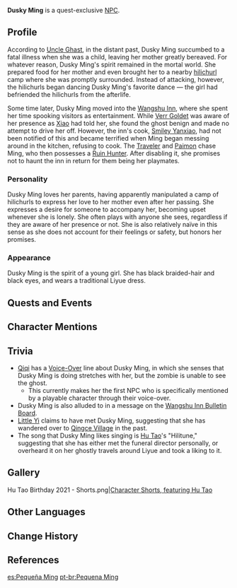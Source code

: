 {{Character Infobox
|image            = NPC Dusky Ming.png
|type             = Quest NPC
|deceased         = Past
|region           = Liyue
}}
'''Dusky Ming''' {{Lang|zh=小冥|zh_rm=Xiǎo Míng}} is a quest-exclusive [[NPC]].

==Profile==
According to [[Uncle Ghast]], in the distant past, Dusky Ming succumbed to a fatal illness when she was a child, leaving her mother greatly bereaved. For whatever reason, Dusky Ming's spirit remained in the mortal world. She prepared food for her mother and even brought her to a nearby [[hilichurl]] camp where she was promptly surrounded. Instead of attacking, however, the hilichurls began dancing Dusky Ming's favorite dance &mdash; the girl had befriended the hilichurls from the afterlife.

Some time later, Dusky Ming moved into the [[Wangshu Inn]], where she spent her time spooking visitors as entertainment. While [[Verr Goldet]] was aware of her presence as [[Xiao]] had told her, she found the ghost benign and made no attempt to drive her off. However, the inn's cook, [[Smiley Yanxiao]], had not been notified of this and became terrified when Ming began messing around in the kitchen, refusing to cook. The [[Traveler]] and [[Paimon]] chase Ming, who then possesses a [[Ruin Hunter]]. After disabling it, she promises not to haunt the inn in return for them being her playmates.

===Personality===
Dusky Ming loves her parents, having apparently manipulated a camp of hilichurls to express her love to her mother even after her passing. She expresses a desire for someone to accompany her, becoming upset whenever she is lonely. She often plays with anyone she sees, regardless if they are aware of her presence or not. She is also relatively naïve in this sense as she does not account for their feelings or safety, but honors her promises.

===Appearance===
Dusky Ming is the spirit of a young girl. She has black braided-hair and black eyes, and wears a traditional Liyue dress.

==Quests and Events==
{{Quests and Events}}

==Character Mentions==
{{Character Mentions}}

==Trivia==
* [[Qiqi]] has a [[Qiqi/Voice-Overs|Voice-Over]] line about Dusky Ming, in which she senses that Dusky Ming is doing stretches with her, but the zombie is unable to see the ghost.
** This currently makes her the first NPC who is specifically mentioned by a playable character through their voice-over.
* Dusky Ming is also alluded to in a message on the [[Wangshu Inn Bulletin Board#About Dusky Ming...|Wangshu Inn Bulletin Board]].
* [[Little Yi]] claims to have met Dusky Ming, suggesting that she has wandered over to [[Qingce Village]] in the past.
* The song that Dusky Ming likes singing is [[Hu Tao]]'s "Hilitune," suggesting that she has either met the funeral director personally, or overheard it on her ghostly travels around Liyue and took a liking to it.

==Gallery==
<gallery>
Hu Tao Birthday 2021 - Shorts.png|[https://twitter.com/GenshinImpact/status/1415526537001160706 Character Shorts, featuring Hu Tao] <!--2021-07-15-->
</gallery>

==Other Languages==
{{Other Languages
|default_hidden = 1
|en      = Dusky Ming
|zhs     = 小冥
|zhs_rm  = Xiǎo Míng
|zht     = 小冥
|zht_rm  = Xiǎo Míng
|zh_note = {{zh|冥|rm=Míng}} literally means "underworld."
|ja      = {{Rubi|冥|めい}}ちゃん
|ja_rm   = Mei-chan<ref>{{Ref/Quest|Wangshu|note=Japanese Voice-Over}}</ref>
|ko      = {{tt|명|冥}}이
|ko_rm   = Myeong-i
|es      = Pequeña Ming
|fr      = Ming
|ru      = Малышка Мин
|th      = Dusky Ming
|vi      = Bé Ming
|de      = Kleine Ming
|id      = Dusky Ming
|pt      = Pequena Ming
|tr      = Küçük Ming
|it      = Piccola Ming
}}

==Change History==
{{Change History|1.0}}

==References==
{{Reflist}}

[[es:Pequeña Ming]]
[[pt-br:Pequena Ming]]